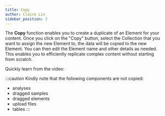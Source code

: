 ```yaml
---
title: Copy
author: Claire Lin
sidebar_position: 3
---
```



<SubTitle text="Duplicate  an existing element to create a new one." />
<Reader text="User" />

The **Copy** function enables you to create a duplicate of an Element for your content. Once you click on the "Copy" button, select the Collection that you want to assign the new Element to, the data will be copied to the new Element. You can then edit the Element name and other details as needed. This enables you to efficiently replicate complex content without starting from scratch.

Quickly learn from the video:
<YouTubeFrame src="https://www.youtube-nocookie.com/embed/rARGgJHN-xQ" title="Copy Element" />
<FigCaption text="LabIMotion: User - Copy Element" />

:::caution
Kindly note that the following components are not copied:
* analyses
* dragged samples
* dragged elements
* upload files
* tables
:::
